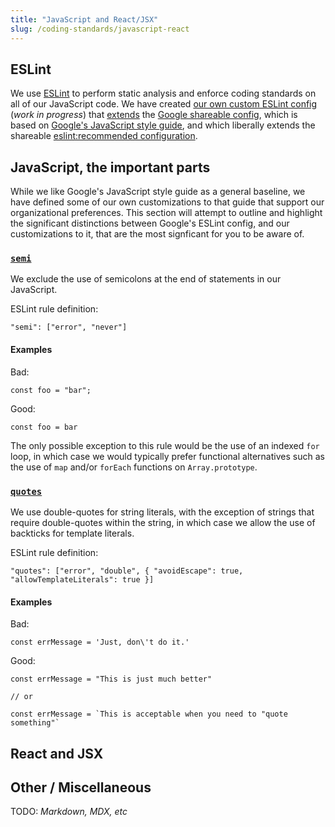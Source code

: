 ```yaml
---
title: "JavaScript and React/JSX"
slug: /coding-standards/javascript-react
---
```


## ESLint

We use [ESLint](https://eslint.org/) to perform static analysis and enforce coding standards on all of our JavaScript code. We have created [our own custom ESLint config](https://github.com/theartofeducation/eslint-config-aoeu) (_work in progress_) that [extends](https://eslint.org/docs/user-guide/configuring/configuration-files#extending-configuration-files) the [Google shareable config](https://github.com/google/eslint-config-google), which is based on [Google's JavaScript style guide](https://google.github.io/styleguide/jsguide.html), and which liberally extends the shareable [eslint:recommended configuration](https://github.com/kunalgolani/eslint-config/tree/master/packages/recommended).

## JavaScript, the important parts

While we like Google's JavaScript style guide as a general baseline, we have defined some of our own customizations to that guide that support our organizational preferences. This section will attempt to outline and highlight the significant distinctions between Google's ESLint config, and our customizations to it, that are the most signficant for you to be aware of.

### [`semi`](https://eslint.org/docs/rules/semi#require-or-disallow-semicolons-instead-of-asi-semi)

We exclude the use of semicolons at the end of statements in our JavaScript.

ESLint rule definition:
```
"semi": ["error", "never"]
```

#### **Examples**

Bad:

```
const foo = "bar";
```

Good:

```
const foo = bar
```

The only possible exception to this rule would be the use of an indexed `for` loop, in which case we would typically prefer functional alternatives such as the use of `map` and/or `forEach` functions on `Array.prototype`.

### [`quotes`](https://eslint.org/docs/rules/quotes)

We use double-quotes for string literals, with the exception of strings that require double-quotes within the string, in which case we allow the use of backticks for template literals.

ESLint rule definition:
```
"quotes": ["error", "double", { "avoidEscape": true, "allowTemplateLiterals": true }]
```

#### **Examples**

Bad:

```
const errMessage = 'Just, don\'t do it.'
```

Good:

```
const errMessage = "This is just much better"

// or

const errMessage = `This is acceptable when you need to "quote something"`
```

## React and JSX

## Other / Miscellaneous

TODO: _Markdown, MDX, etc_
